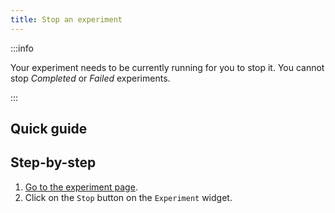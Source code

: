 ```yaml
---
title: Stop an experiment
---
```


:::info

Your experiment needs to be currently running for you to stop it. You cannot stop *Completed* or *Failed* experiments.

:::

## Quick guide
<VideoPlayer src="../../../medias/webm/stop-an-experiment.webm"/>

## Step-by-step
1. [Go to the experiment page](go-to-the-experiment-page).
2. Click on the `Stop` button on the `Experiment` widget.
